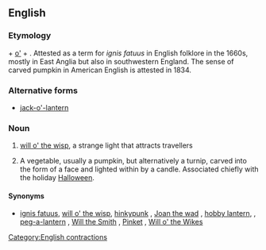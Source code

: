 ==English==
{{wikipedia}}

===Etymology===
{{term|Jack||male given name}} + [[o']] + {{term|lantern||}}.
Attested as a term for ''ignis fatuus'' in English folklore in the 1660s, mostly in East Anglia but also in southwestern England.
The sense of carved pumpkin in American English is attested in 1834.

===Alternative forms===
* [[jack-o'-lantern]]

===Noun===
{{en-noun|head=[[Jack]] [[o'|o’]] [[lantern]]}}

# {{context|idiomatic|English folklore|lang=en}} [[will o' the wisp]], a strange light that attracts travellers
# {{context|US|tradition|lang=en}} A vegetable, usually a pumpkin, but alternatively a turnip, carved into the form of a face and lighted within by a candle. Associated chiefly with the holiday [[Halloween]].

====Synonyms====
* {{sense|strange light}} [[ignis fatuus]], [[will o' the wisp]], [[hinkypunk]] {{qualifier|West Country}}, [[Joan the wad]] {{qualifier|West Country}}, [[hobby lantern]], {{qualifier|Hertfordshire, East Anglia}}, [[peg-a-lantern]] {{qualifier|Lancashire}}, [[Will the Smith]] {{qualifier|Shropshire}}, [[Pinket]] {{qualifier|Worcestershire}}, [[Will o' the Wikes]] {{qualifier|Norfolk}}

[[Category:English contractions]]